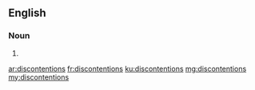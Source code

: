 ==English==

===Noun===
{{head|en|noun plural form}}

# {{plural of|discontention|lang=en}}

[[ar:discontentions]]
[[fr:discontentions]]
[[ku:discontentions]]
[[mg:discontentions]]
[[my:discontentions]]